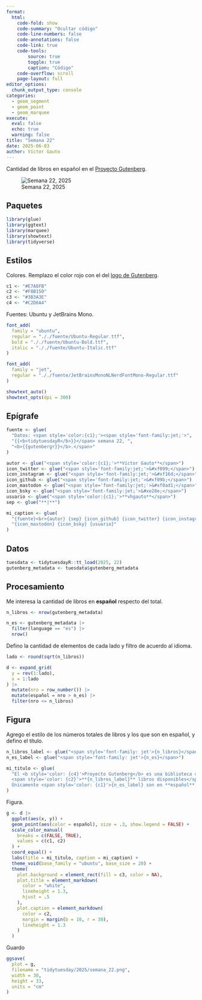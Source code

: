 ```yaml
---
format:
  html:
    code-fold: show
    code-summary: "Ocultar código"
    code-line-numbers: false
    code-annotations: false
    code-link: true
    code-tools:
        source: true
        toggle: true
        caption: "Código"
    code-overflow: scroll
    page-layout: full
editor_options:
  chunk_output_type: console
categories:
  - geom_segment
  - geom_point
  - geom_marquee
execute:
  eval: false
  echo: true
  warning: false
title: "Semana 22"
date: 2025-06-03
author: Víctor Gauto
---
```


Cantidad de libros en español en el [Proyecto Gutenberg](https://www.gutenberg.org/).

![Semana 22, 2025](semana_22.png)

## Paquetes

```r
library(glue)
library(ggtext)
library(marquee)
library(showtext)
library(tidyverse)
```

## Estilos

Colores. Remplazo el color rojo con el del [logo de Gutenberg](https://files.mastodon.social/accounts/avatars/110/441/535/131/897/219/original/0ddf9d4dd12a5dee.png).

```r
c1 <- "#E7A8FB"
c2 <- "#F8B150"
c3 <- "#3B3A3E"
c4 <- "#C2D6A4"
```

Fuentes: Ubuntu y JetBrains Mono.

```r
font_add(
  family = "ubuntu",
  regular = "././fuente/Ubuntu-Regular.ttf",
  bold = "././fuente/Ubuntu-Bold.ttf",
  italic = "././fuente/Ubuntu-Italic.ttf"
)

font_add(
  family = "jet",
  regular = "././fuente/JetBrainsMonoNLNerdFontMono-Regular.ttf"
)

showtext_auto()
showtext_opts(dpi = 300)
```

## Epígrafe

```r
fuente <- glue(
  "Datos: <span style='color:{c1};'><span style='font-family:jet;'>",
  "{{<b>tidytuesdayR</b>}}</span> semana 22, ",
  "<b>{{gutenbergr}}</b>.</span>"
)

autor <- glue("<span style='color:{c1};'>**Víctor Gauto**</span>")
icon_twitter <- glue("<span style='font-family:jet;'>&#xf099;</span>")
icon_instagram <- glue("<span style='font-family:jet;'>&#xf16d;</span>")
icon_github <- glue("<span style='font-family:jet;'>&#xf09b;</span>")
icon_mastodon <- glue("<span style='font-family:jet;'>&#xf0ad1;</span>")
icon_bsky <- glue("<span style='font-family:jet;'>&#xe28e;</span>")
usuario <- glue("<span style='color:{c1};'>**vhgauto**</span>")
sep <- glue("**|**")

mi_caption <- glue(
  "{fuente}<br>{autor} {sep} {icon_github} {icon_twitter} {icon_instagram} ",
  "{icon_mastodon} {icon_bsky} {usuario}"
)
```

## Datos

```r
tuesdata <- tidytuesdayR::tt_load(2025, 22)
gutenberg_metadata <- tuesdata$gutenberg_metadata
```

## Procesamiento

Me interesa la cantidad de libros en **español** respecto del total.

```r
n_libros <- nrow(gutenberg_metadata)

n_es <- gutenberg_metadata |>
  filter(language == "es") |>
  nrow()
```

Defino la cantidad de elementos de cada lado y filtro de acuerdo al idioma.

```r
lado <- round(sqrt(n_libros))

d <- expand_grid(
  y = rev(1:lado),
  x = 1:lado
) |>
  mutate(nro = row_number()) |>
  mutate(español = nro > n_es) |>
  filter(nro <= n_libros)
```

## Figura

Agrego el estilo de los números totales de libros y los que son en español, y defino el título.

```r
n_libros_label <- glue("<span style='font-family: jet'>{n_libros}</span>")
n_es_label <- glue("<span style='font-family: jet'>{n_es}</span>")

mi_titulo <- glue(
  "El <b style='color: {c4}'>Proyecto Gutenberg</b> es una biblioteca con 
  <span style='color: {c2}'>**{n_libros_label}** libros disponibles</span>.<br>
  Únicamente <span style='color: {c1}'>{n_es_label} son en **español**.</span>"
)
```

Figura.

```r
g <- d |>
  ggplot(aes(x, y)) +
  geom_point(aes(color = español), size = .3, show.legend = FALSE) +
  scale_color_manual(
    breaks = c(FALSE, TRUE),
    values = c(c1, c2)
  ) +
  coord_equal() +
  labs(title = mi_titulo, caption = mi_caption) +
  theme_void(base_family = "ubuntu", base_size = 20) +
  theme(
    plot.background = element_rect(fill = c3, color = NA),
    plot.title = element_markdown(
      color = "white",
      lineheight = 1.3,
      hjust = .5
    ),
    plot.caption = element_markdown(
      color = c2,
      margin = margin(b = 10, r = 30),
      lineheight = 1.3
    )
  )
```

Guardo

```r
ggsave(
  plot = g,
  filename = "tidytuesday/2025/semana_22.png",
  width = 30,
  height = 33,
  units = "cm"
)
```
